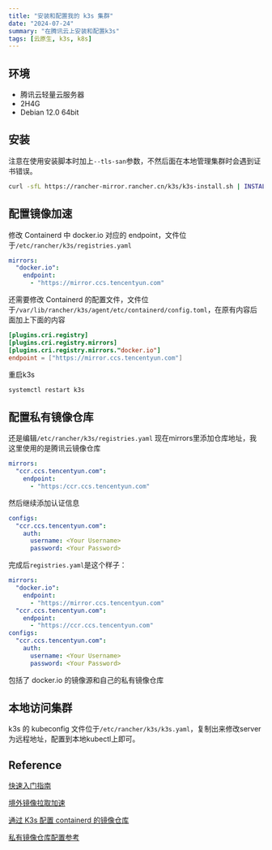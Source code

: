```yaml
---
title: "安装和配置我的 k3s 集群"
date: "2024-07-24"
summary: "在腾讯云上安装和配置k3s"
tags: [云原生, k3s, k8s]
---
```


## 环境

- 腾讯云轻量云服务器
- 2H4G
- Debian 12.0 64bit

## 安装

注意在使用安装脚本时加上`--tls-san`参数，不然后面在本地管理集群时会遇到证书错误。

```bash
curl -sfL https://rancher-mirror.rancher.cn/k3s/k3s-install.sh | INSTALL_K3S_MIRROR=cn sh -s - --tls-san <your-ip-or-domain>
```

## 配置镜像加速

修改 Containerd 中 docker.io 对应的 endpoint，文件位于`/etc/rancher/k3s/registries.yaml`

```yaml
mirrors:
  "docker.io":
    endpoint:
      - "https://mirror.ccs.tencentyun.com"
```
还需要修改 Containerd 的配置文件，文件位于`/var/lib/rancher/k3s/agent/etc/containerd/config.toml`，在原有内容后面加上下面的内容
```toml
[plugins.cri.registry]
[plugins.cri.registry.mirrors]
[plugins.cri.registry.mirrors."docker.io"]
endpoint = ["https://mirror.ccs.tencentyun.com"]
```
重启k3s
```bash
systemctl restart k3s
```
## 配置私有镜像仓库
还是编辑`/etc/rancher/k3s/registries.yaml`
现在mirrors里添加仓库地址，我这里使用的是腾讯云镜像仓库
```yaml
mirrors:
  "ccr.ccs.tencentyun.com":
    endpoint:
      - "https:/ccr.ccs.tencentyun.com"
```
然后继续添加认证信息
```yaml
configs:
  "ccr.ccs.tencentyun.com":
    auth:
      username: <Your Username>
      password: <Your Password>
```
完成后`registries.yaml`是这个样子：
```yaml
mirrors:
  "docker.io":
    endpoint:
      - "https://mirror.ccs.tencentyun.com"
  "ccr.ccs.tencentyun.com":
    endpoint:
      - "https://ccr.ccs.tencentyun.com"
configs:
  "ccr.ccs.tencentyun.com":
    auth:
      username: <Your Username>
      password: <Your Password>
```
包括了 docker.io 的镜像源和自己的私有镜像仓库


## 本地访问集群
k3s 的 kubeconfig 文件位于`/etc/rancher/k3s/k3s.yaml`，复制出来修改server为远程地址，配置到本地kubectl上即可。


## Reference
[快速入门指南](https://docs.k3s.io/zh/quick-start)

[境外镜像拉取加速](https://cloud.tencent.com/document/product/457/51237)

[通过 K3s 配置 containerd 的镜像仓库](http://kingsd.top/2020/12/30/k3s-containerd-registry)

[私有镜像仓库配置参考](https://docs.rancher.cn/docs/k3s/installation/private-registry/_index/)
